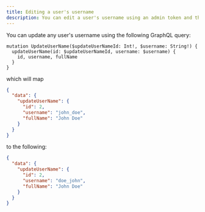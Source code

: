 ```yaml
---
title: Editing a user's username
description: You can edit a user's username using an admin token and their ID
---
```



You can update any user's username using the following GraphQL query:

```gql
mutation UpdateUserName($updateUserNameId: Int!, $username: String!) {
  updateUserName(id: $updateUserNameId, username: $username) {
    id, username, fullName
  }
}
```

which will map

```json
{
  "data": {
    "updateUserName": {
      "id": 2,
      "username": "john_doe",
      "fullName": "John Doe"
    }
  }
}
```

to the following:

```json
{
  "data": {
    "updateUserName": {
      "id": 2,
      "username": "doe_john",
      "fullName": "John Doe"
    }
  }
}
```